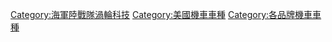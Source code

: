 [[Category:海軍陸戰隊渦輪科技|Category:海軍陸戰隊渦輪科技]]
[[Category:美國機車車種|Category:美國機車車種]]
[[Category:各品牌機車車種|Category:各品牌機車車種]]